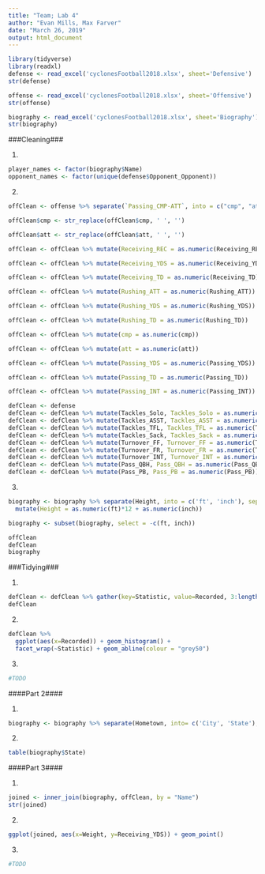 ```yaml
---
title: "Team; Lab 4"
author: "Evan Mills, Max Farver"
date: "March 26, 2019"
output: html_document
---
```


```r
library(tidyverse)
library(readxl)
defense <- read_excel('cyclonesFootball2018.xlsx', sheet='Defensive')
str(defense)
```

```r
offense <- read_excel('cyclonesFootball2018.xlsx', sheet='Offensive')
str(offense)
```

```r
biography <- read_excel('cyclonesFootball2018.xlsx', sheet='Biography')
str(biography)
```

###Cleaning###

1)
```r
player_names <- factor(biography$Name)
opponent_names <- factor(unique(defense$Opponent_Opponent))
```

2)
```r
offClean <- offense %>% separate(`Passing_CMP-ATT`, into = c("cmp", "att"), sep = '-')

offClean$cmp <- str_replace(offClean$cmp, ' ', '')

offClean$att <- str_replace(offClean$att, ' ', '')

offClean <- offClean %>% mutate(Receiving_REC = as.numeric(Receiving_REC))

offClean <- offClean %>% mutate(Receiving_YDS = as.numeric(Receiving_YDS))

offClean <- offClean %>% mutate(Receiving_TD = as.numeric(Receiving_TD))

offClean <- offClean %>% mutate(Rushing_ATT = as.numeric(Rushing_ATT))

offClean <- offClean %>% mutate(Rushing_YDS = as.numeric(Rushing_YDS))

offClean <- offClean %>% mutate(Rushing_TD = as.numeric(Rushing_TD))

offClean <- offClean %>% mutate(cmp = as.numeric(cmp))

offClean <- offClean %>% mutate(att = as.numeric(att))

offClean <- offClean %>% mutate(Passing_YDS = as.numeric(Passing_YDS))

offClean <- offClean %>% mutate(Passing_TD = as.numeric(Passing_TD))

offClean <- offClean %>% mutate(Passing_INT = as.numeric(Passing_INT))
```

```r
defClean <- defense
defClean <- defClean %>% mutate(Tackles_Solo, Tackles_Solo = as.numeric(Tackles_Solo))
defClean <- defClean %>% mutate(Tackles_ASST, Tackles_ASST = as.numeric(Tackles_ASST))
defClean <- defClean %>% mutate(Tackles_TFL, Tackles_TFL = as.numeric(Tackles_TFL))
defClean <- defClean %>% mutate(Tackles_Sack, Tackles_Sack = as.numeric(Tackles_Sack))
defClean <- defClean %>% mutate(Turnover_FF, Turnover_FF = as.numeric(Turnover_FF))
defClean <- defClean %>% mutate(Turnover_FR, Turnover_FR = as.numeric(Turnover_FR))
defClean <- defClean %>% mutate(Turnover_INT, Turnover_INT = as.numeric(Turnover_INT))
defClean <- defClean %>% mutate(Pass_QBH, Pass_QBH = as.numeric(Pass_QBH))
defClean <- defClean %>% mutate(Pass_PB, Pass_PB = as.numeric(Pass_PB))
```

3)
```r
biography <- biography %>% separate(Height, into = c('ft', 'inch'), sep = '-') %>%
  mutate(Height = as.numeric(ft)*12 + as.numeric(inch))

biography <- subset(biography, select = -c(ft, inch))

```

```r
offClean
defClean
biography
```

###Tidying###

1)
```r
defClean <- defClean %>% gather(key=Statistic, value=Recorded, 3:length(defClean))
defClean
```

2)
```r
defClean %>% 
  ggplot(aes(x=Recorded)) + geom_histogram() +
  facet_wrap(~Statistic) + geom_abline(colour = "grey50")
```

3)
```r
#TODO
```


####Part 2####

1)
```r
biography <- biography %>% separate(Hometown, into= c('City', 'State'), sep=', ')
```

2)
```r
table(biography$State)
```


####Part 3####

1)
```r
joined <- inner_join(biography, offClean, by = "Name")
str(joined)
```

2)
```r
ggplot(joined, aes(x=Weight, y=Receiving_YDS)) + geom_point()
```

3)
```r
#TODO
```
